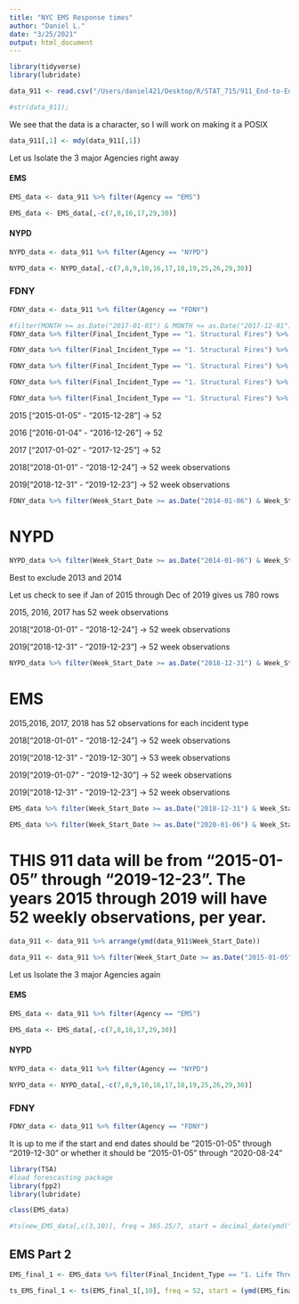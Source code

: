 ```yaml
---
title: "NYC EMS Response times"
author: "Daniel L."
date: "3/25/2021"
output: html_document
---
```


```r
library(tidyverse)
library(lubridate)
```


```r
data_911 <- read.csv("/Users/daniel421/Desktop/R/STAT_715/911_End-to-End_Data.csv", header= TRUE)
```


```r
#str(data_911);
```
We see that the data is a character, so I will work on making it a POSIX

```r
data_911[,1] <- mdy(data_911[,1])
```


Let us Isolate the 3 major Agencies right away

#### EMS

```r
EMS_data <- data_911 %>% filter(Agency == "EMS")
```

```r
EMS_data <- EMS_data[,-c(7,8,16,17,29,30)]
```

#### NYPD

```r
NYPD_data <- data_911 %>% filter(Agency == "NYPD")
```

```r
NYPD_data <- NYPD_data[,-c(7,8,9,10,16,17,18,19,25,26,29,30)]
```

### FDNY

```r
FDNY_data <- data_911 %>% filter(Agency == "FDNY")
```


```r
#filter(MONTH >= as.Date("2017-01-01") & MONTH <= as.Date("2017-12-01"))
FDNY_data %>% filter(Final_Incident_Type == "1. Structural Fires") %>% filter(Week_Start_Date >= as.Date("2014-01-06") & Week_Start_Date <= as.Date("2014-12-29"))
```

```r
FDNY_data %>% filter(Final_Incident_Type == "1. Structural Fires") %>% filter(Week_Start_Date >= as.Date("2015-01-05") & Week_Start_Date <= as.Date("2015-12-28"))
```
```r
FDNY_data %>% filter(Final_Incident_Type == "1. Structural Fires") %>% filter(Week_Start_Date >= as.Date("2016-01-04") & Week_Start_Date <= as.Date("2016-12-26"))
```
```r
FDNY_data %>% filter(Final_Incident_Type == "1. Structural Fires") %>% filter(Week_Start_Date >= as.Date("2017-01-02") & Week_Start_Date <= as.Date("2017-12-25"))
```

```r
FDNY_data %>% filter(Final_Incident_Type == "1. Structural Fires") %>% filter(Week_Start_Date >= as.Date("2017-01-04") & Week_Start_Date <= as.Date("2019-12-30"))
```

2015 ["2015-01-05" - "2015-12-28"] -> 52

2016 ["2016-01-04" - "2016-12-26"] -> 52

2017 ["2017-01-02" - "2017-12-25"] -> 52

2018["2018-01-01" - "2018-12-24"] -> 52 week observations

2019["2018-12-31" - "2019-12-23"] -> 52 week observations

```r
FDNY_data %>% filter(Week_Start_Date >= as.Date("2014-01-06") & Week_Start_Date <= as.Date("2014-12-29")) 
```
# NYPD

```r
NYPD_data %>% filter(Week_Start_Date >= as.Date("2014-01-06") & Week_Start_Date <= as.Date("2020-08-24"))
```
Best to exclude 2013 and 2014

Let us check to see if Jan of 2015 through Dec of 2019 gives us 780 rows

2015, 2016, 2017 has 52 week observations

2018["2018-01-01" - "2018-12-24"] -> 52 week observations

2019["2018-12-31" - "2019-12-23"] -> 52 week observations


```r
NYPD_data %>% filter(Week_Start_Date >= as.Date("2018-12-31") & Week_Start_Date <= as.Date("2019-12-23"))
```

# EMS

2015,2016, 2017, 2018 has 52 observations for each incident type

2018["2018-01-01" - "2018-12-24"] -> 52 week observations

2019["2018-12-31" - "2019-12-30"] -> 53 week observations

2019["2019-01-07" - "2019-12-30"] -> 52 week observations

2019["2018-12-31" - "2019-12-23"] -> 52 week observations


```r
EMS_data %>% filter(Week_Start_Date >= as.Date("2018-12-31") & Week_Start_Date <= as.Date("2019-12-23"))
```

```r
EMS_data %>% filter(Week_Start_Date >= as.Date("2020-01-06") & Week_Start_Date <= as.Date("2020-08-24"))
```

# THIS 911 data will be from "2015-01-05" through "2019-12-23". The years 2015 through 2019 will have 52 weekly observations, per year.


```r
data_911 <- data_911 %>% arrange(ymd(data_911$Week_Start_Date))

data_911 <- data_911 %>% filter(Week_Start_Date >= as.Date("2015-01-05") & Week_Start_Date <= as.Date("2019-12-23")) 
```


Let us Isolate the 3 major Agencies again

#### EMS

```r
EMS_data <- data_911 %>% filter(Agency == "EMS")
```

```r
EMS_data <- EMS_data[,-c(7,8,16,17,29,30)]
```


#### NYPD

```r
NYPD_data <- data_911 %>% filter(Agency == "NYPD")
```

```r
NYPD_data <- NYPD_data[,-c(7,8,9,10,16,17,18,19,25,26,29,30)]
```

### FDNY

```r
FDNY_data <- data_911 %>% filter(Agency == "FDNY")
```

It is up to me if the start and end dates should be "2015-01-05" through "2019-12-30" or whether it should be "2015-01-05" through "2020-08-24"

```r
library(TSA)
#load forescasting package
library(fpp2)
library(lubridate)
```

```r
class(EMS_data)
```

```r
#ts(new_EMS_data[,c(3,10)], freq = 365.25/7, start = decimal_date(ymd("2015-01-05")))
```

## EMS Part 2

```r
EMS_final_1 <- EMS_data %>% filter(Final_Incident_Type == "1. Life Threating Med Emergencies") 
```

```r
ts_EMS_final_1 <- ts(EMS_final_1[,10], freq = 52, start = (ymd(EMS_final_1[1,1])))
```

